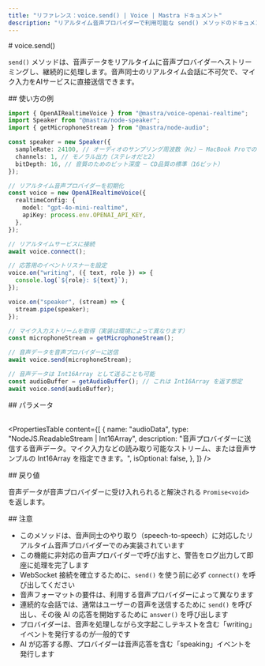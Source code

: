 ```yaml
---
title: "リファレンス：voice.send() | Voice | Mastra ドキュメント"
description: "リアルタイム音声プロバイダーで利用可能な send() メソッドのドキュメント。音声データをストリーミングして連続処理を行います。"
---
```


<div id="voicesend">
  # voice.send()
</div>

`send()` メソッドは、音声データをリアルタイムに音声プロバイダーへストリーミングし、継続的に処理します。音声同士のリアルタイム会話に不可欠で、マイク入力をAIサービスに直接送信できます。

<div id="usage-example">
  ## 使い方の例
</div>

```typescript
import { OpenAIRealtimeVoice } from "@mastra/voice-openai-realtime";
import Speaker from "@mastra/node-speaker";
import { getMicrophoneStream } from "@mastra/node-audio";

const speaker = new Speaker({
  sampleRate: 24100, // オーディオのサンプリング周波数（Hz）— MacBook Proでの高音質の標準値
  channels: 1, // モノラル出力（ステレオだと2）
  bitDepth: 16, // 音質のためのビット深度 — CD品質の標準（16ビット）
});

// リアルタイム音声プロバイダーを初期化
const voice = new OpenAIRealtimeVoice({
  realtimeConfig: {
    model: "gpt-4o-mini-realtime",
    apiKey: process.env.OPENAI_API_KEY,
  },
});

// リアルタイムサービスに接続
await voice.connect();

// 応答用のイベントリスナーを設定
voice.on("writing", ({ text, role }) => {
  console.log(`${role}: ${text}`);
});

voice.on("speaker", (stream) => {
  stream.pipe(speaker);
});

// マイク入力ストリームを取得（実装は環境によって異なります）
const microphoneStream = getMicrophoneStream();

// 音声データを音声プロバイダーに送信
await voice.send(microphoneStream);

// 音声データは Int16Array として送ることも可能
const audioBuffer = getAudioBuffer(); // これは Int16Array を返す想定
await voice.send(audioBuffer);
```


<div id="parameters">
  ## パラメータ
</div>

<br />

<PropertiesTable
  content={[
    {
      name: "audioData",
      type: "NodeJS.ReadableStream | Int16Array",
      description:
        "音声プロバイダーに送信する音声データ。マイク入力などの読み取り可能なストリーム、または音声サンプルの Int16Array を指定できます。",
      isOptional: false,
    },
  ]}
/>

<div id="return-value">
  ## 戻り値
</div>

音声データが音声プロバイダーに受け入れられると解決される `Promise<void>` を返します。

<div id="notes">
  ## 注意
</div>

- このメソッドは、音声同士のやり取り（speech-to-speech）に対応したリアルタイム音声プロバイダーでのみ実装されています
- この機能に非対応の音声プロバイダーで呼び出すと、警告をログ出力して即座に処理を完了します
- WebSocket 接続を確立するために、`send()` を使う前に必ず `connect()` を呼び出してください
- 音声フォーマットの要件は、利用する音声プロバイダーによって異なります
- 連続的な会話では、通常はユーザーの音声を送信するために `send()` を呼び出し、その後 AI の応答を開始するために `answer()` を呼び出します
- プロバイダーは、音声を処理しながら文字起こしテキストを含む「writing」イベントを発行するのが一般的です
- AI が応答する際、プロバイダーは音声応答を含む「speaking」イベントを発行します